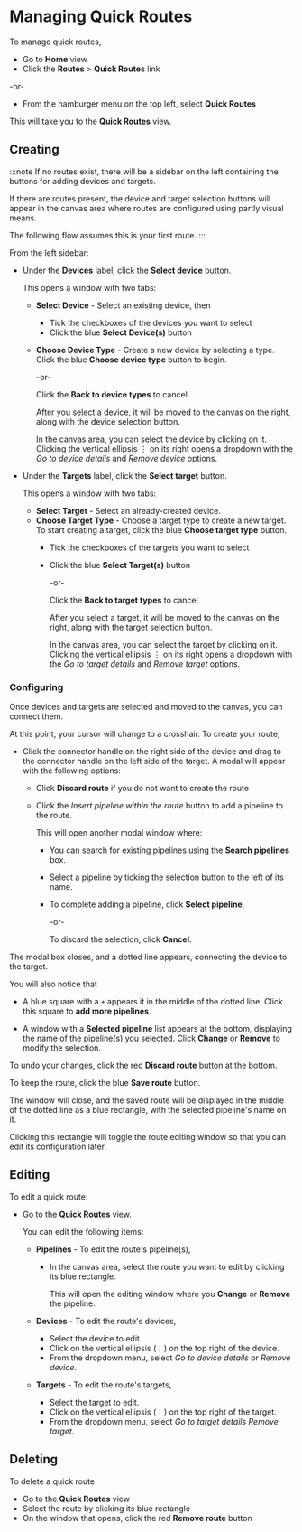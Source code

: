 # Managing Quick Routes

To manage quick routes, 

- Go to **Home** view
- Click the **Routes**&nbsp;>&nbsp;**Quick Routes** link

-or-

- From the hamburger menu on the top left, select **Quick Routes**

This will take you to the **Quick Routes** view.

## Creating

:::note
If no routes exist, there will be a sidebar on the left containing the buttons for adding devices and targets.

If there are routes present, the device and target selection buttons will appear in the canvas area where routes are configured using partly visual means.

The following flow assumes this is your first route.
:::

From the left sidebar:

- Under the **Devices** label, click the **Select device** button.

  This opens a window with two tabs:

  - **Select Device** - Select an existing device, then
    - Tick the checkboxes of the devices you want to select
    - Click the blue **Select Device(s)** button
  - **Choose Device Type** - Create a new device by selecting a type. Click the blue **Choose device type** button to begin.

      -or-

      Click the **Back to device types** to cancel

      After you select a device, it will be moved to the canvas on the right, along with the device selection button.

      In the canvas area, you can select the device by clicking on it. Clicking the vertical ellipsis &#x22EE; on its right opens a dropdown with the _Go to device details_ and _Remove device_ options.

- Under the **Targets** label, click the **Select target** button.

  This opens a window with two tabs:

  - **Select Target** - Select an already-created device.
  - **Choose Target Type** - Choose a target type to create a new target. To start creating a target, click the blue **Choose target type** button.
    - Tick the checkboxes of the targets you want to select
    - Click the blue **Select Target(s)** button

      -or-

      Click the **Back to target types** to cancel

      After you select a target, it will be moved to the canvas on the right, along with the target selection button.

      In the canvas area, you can select the target by clicking on it. Clicking the vertical ellipsis &#x22EE; on its right opens a dropdown with the _Go to target details_ and _Remove target_ options.

### Configuring

Once devices and targets are selected and moved to the canvas, you can connect them.

At this point, your cursor will change to a crosshair. To create your route,

- Click the connector handle on the right side of the device and drag to the connector handle on the left side of the target.
  A modal will appear with the following options:

  - Click **Discard route** if you do not want to create the route
  - Click the *Insert pipeline within the route* button to add a pipeline to the route.

    This will open another modal window where:

    - You can search for existing pipelines using the **Search pipelines** box.
    - Select a pipeline by ticking the selection button to the left of its name.

    - To complete adding a pipeline, click **Select pipeline**,

      -or-

      To discard the selection, click **Cancel**.

The modal box closes, and a dotted line appears, connecting the device to the target.

You will also notice that

- A blue square with a `+` appears it in the middle of the dotted line. Click this square to **add more pipelines**.

- A window with a **Selected pipeline** list appears at the bottom, displaying the name of the pipeline(s) you selected. Click **Change** or **Remove** to modify the selection.

To undo your changes, click the red **Discard route** button at the bottom.

To keep the route, click the blue **Save route** button.

The window will close, and the saved route will be displayed in the middle of the dotted line as a blue rectangle, with the selected pipeline's name on it.

Clicking this rectangle will toggle the route editing window so that you can edit its configuration later.

## Editing

To edit a quick route:

- Go to the **Quick Routes** view.

  You can edit the following items:

  - **Pipelines** - To edit the route's pipeline(s),

    - In the canvas area, select the route you want to edit by clicking its blue rectangle.

      This will open the editing window where you **Change** or **Remove** the pipeline.

  - **Devices** - To edit the route's devices,

    - Select the device to edit.
    - Click on the vertical ellipsis (&#x22EE;) on the top right of the device.
    - From the dropdown menu, select _Go to device details_ or _Remove device_.

  - **Targets** - To edit the route's targets,

    - Select the target to edit.
    - Click on the vertical ellipsis (&#x22EE;) on the top right of the target.
    - From the dropdown menu, select _Go to target details_ _Remove target_.

## Deleting

To delete a quick route

- Go to the **Quick Routes** view
- Select the route by clicking its blue rectangle
- On the window that opens, click the red **Remove route** button

<Include id="deleting-a-route" />
